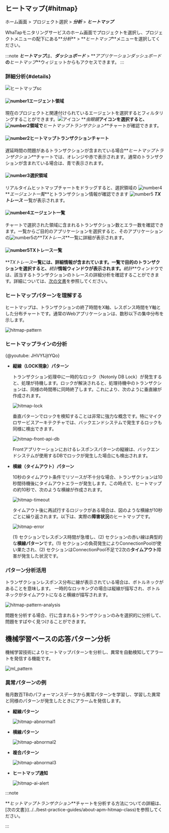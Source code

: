 ## ヒートマップ{#hitmap}

ホーム画面 > プロジェクト選択 > **_分析_** > **_ヒートマップ_**

WhaTapモニタリングサービスのホーム画面でプロジェクトを選択し、プロジェクトメニューの配下にある**_分析_** > **_ヒートマップ_**メニューを選択してください。 

:::note
***ヒートマップ***は、**_ダッシュボード_** > **_アプリケーションダッシュボード_**の**_ヒートマップ_**ウィジェットからもアクセスできます。
:::

### 詳細分析{#details}

<!-- 내용 재검토 및 최신화 필요 -->

<!-- ![view-hitmap](https://img.whatap.io/media/images/Screenshot_2020-12-15_W_JAVA_DEMO_5490_-_Application_Monitoring11.png) -->

<!-- 실시간 히트맵을 드래그하거나 ***→***를 클릭하면 다음과 같은 상세 분석 화면이 열립니다. -->

<!-- ![view-hitmap](/img/trs-hitmap-view-number.png)-->

<!-- ![number-s 5](/img/number-05.png) 영역에서 **TX 트레이스** 목록을 확인할 수 있습니다.  
목록과 같은 상세 분석 화면을 볼 수 있습니다.
-->

![ヒートマップsc](/img/tx-hitmap.png)

#### ![number1](/img/number-01.png)エージェント領域

現在のプロジェクトと関連付けられているエージェントを選択するとフィルタリングすることができます。![アイコン](/img/ic-search-on-press.svg) **_虫眼鏡_**アイコンを選択すると、![number2](/img/number-02.png)領域で**_ヒートマップトランザクション_**チャートが確認できます。

#### ![number2](/img/number-02.png)ヒートマップトランザクションチャート

遅延時間の問題があるトランザクションが含まれている場合**_ヒートマップトランザクション_**チャートでは、<span class='ov5ud10'>オレンジ</span>や<span class='etrs'>赤</span>で表示されます。通常のトランザクションが含まれている場合は、<span class='woer'>青</span>で表示されます。

#### ![number3](/img/number-03.png)選択領域

リアルタイムヒットマップチャートをドラッグすると、選択領域の ![number4](/img/number-04.png) **_エージェント一覧_**とトランザクション情報が確認できます ![number5](/img/number-05.png) **_TXトレース_** 一覧が表示されます。

#### ![number4](/img/number-04.png)エージェント一覧

チャートで選択された領域に含まれるトランザクション数とエラー数を確認できます。一覧からご目的のアプリケーションを選択すると、そのアプリケーションの![number5](/img/number-05.png)の**_TXトレース_**一覧に詳細が表示されます。

#### ![number5](/img/number-05.png)TXトレース一覧

**_TXトレース_**一覧には、詳細情報が含まれています。一覧で目的のトランザクションを選択すると、**_統計_**情報ウィンドウが表示されます。**_統計_**ウィンドウでは、該当するトランザクションのトレースの詳細分析を確認することができます。詳細については、[次の文書](trs-profile#details)を参照してください。

### ヒートマップパターンを理解する

ヒートマップは、トランザクションの終了時間をX軸、レスポンス時間をY軸とした分布チャートです。通常のWebアプリケーションは、数秒以下の集中分布を示します。

![hitmap-pattern](https://img.whatap.io/media/user_guide_application/analysis/h0.png)

### ヒートマップラインの分析

{@youtube: JHVYfJjtYQo}

-   **縦線（LOCK現象）パターン**  

    トランザクション処理中に一時的なロック（Notonly DB Lock）が発生すると、処理が待機します。ロックが解決されると、処理待機中のトランザクションは、同様の時間帯に同時終了します。これにより、次のように垂直線が作成されます。

    ![hitmap-lock](https://img.whatap.io/media/user_guide_application/analysis/h3.png)

    垂直パターンでロックを検知することは非常に強力な概念です。特にマイクロサービスアーキテクチャでは、バックエンドシステムで発生するロックも同様に検出できます。

    ![hitmap-front-api-db](https://img.whatap.io/media/user_guide_application/analysis/h8.png)

    Frontアプリケーションにおけるレスポンスパターンの縦線は、バックエンドシステムが使用するDBでロックが発生した場合にも検出されます。

-   **横線（タイムアウト）パターン**  

    10秒のタイムアウト条件でリソースが不十分な場合、トランザクションは10秒間待機後にタイムアウトエラーが発生します。この時点で、ヒートマップの約10秒で、次のような横線が作成されます。

    ![hitmap-timeout](https://img.whatap.io/media/user_guide_application/analysis/h2.png)

    タイムアウト後に再試行するロジックがある場合は、図のような横線が10秒ごとに繰り返されます。以下は、実際の**障害状況**のヒートマップです。

    ![hitmap-error](https://img.whatap.io/media/user_guide_application/analysis/h7.png)

    (1) セクションでレスポンス時間が急増し、(2) セクションの赤い線は典型的な**横線パターン**です。(1) セクションの負荷発生によりConnectionPoolが使い果たされ、(2) セクションはConnectionPool不足で2次の**タイムアウト**障害が発生した状況です。

### パターン分析活用

トランザクションレスポンス分布に線が表示されている場合は、ボトルネックがあることを意味します。 一時的なロッキングの場合は縦線が描写され、ボトルネックがタイムアウトになると横線が描写されます。

![hitmap-pattern-analysis](https://img.whatap.io/media/user_guide_application/analysis/h4.png)

問題を分析する場合、行に含まれるトランザクションのみを選択的に分析して、問題をすばやく見つけることができます。

## 機械学習ベースの応答パターン分析

機械学習技術によりヒートマップパターンを分析し、異常を自動検知してアラートを発信する機能です。

![ml_pattern](https://img.whatap.io/media/user_guide_application/analysis/ml_pattern.png)

### 異常パターンの例

毎月数百TBのパフォーマンスデータから異常パターンを学習し、学習した異常と同様のパターンが発生したときにアラームを発信します。

-   **縦線パターン**  

    ![hitmap-abnormal1](https://img.whatap.io/media/user_guide_application/analysis/h3.png)

-   **横線パターン**  

    ![hitmap-abnormal2](https://img.whatap.io/media/user_guide_application/analysis/h2.png)

-   **複合パターン**  

    ![hitmap-abnormal3](https://img.whatap.io/media/user_guide_application/analysis/h7.png)

-   **ヒートマップ通知**  

    ![hitmap-ai-alert](https://img.whatap.io/media/images/ai_alert.png)

:::note

**_ヒットマップトランザクション_**チャートを分析する方法についての詳細は、[次の文書]\((../../best-practice-guides/about-apm-hitmap-class)を参照してください。

:::
